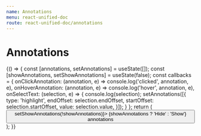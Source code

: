 ```yaml
---
name: Annotations
menu: react-unified-doc
route: react-unified-doc/annotations
---
```





# Annotations

<Playground>
	{() => {
		const [annotations, setAnnotations] = useState([]);
		const [showAnnotations, setShowAnnotations] = useState(false);
		const callbacks = {
			onClickAnnotation: (annotation, e) => console.log('clicked', annotation, e),
			onHoverAnnotation: (annotation, e) => console.log('hover', annotation, e),
			onSelectText: (selection, e) => {
				console.log(selection);
				setAnnotations([{
					type: 'highlight',
					endOffset: selection.endOffset,
					startOffset: selection.startOffset,
					value: selection.value,
				}]);
			}
		};
		return (
			<div>
				<button onClick={() => setShowAnnotations(!showAnnotations)}>
					{showAnnotations ? 'Hide' : 'Show'} annotations
				</button>
				<ReactUnifiedDoc
					annotations={annotations}
					callbacks={callbacks}
					content={content}
					fileType="markdown"
				/>
			</div>
		);
	}}
</Playground>
